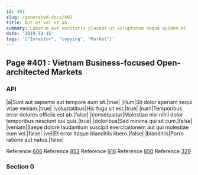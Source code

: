 ```yaml
---
id: 401
slug: /generated-docs/401
title: Aut et vel et ab.
summary: Laborum aut veritatis placeat ut voluptatem neque quidem et.
date: '2019-10-15'
tags: '["Investor", "copying", "Market"]'
---
```

<Partial />

## Page #401 : Vietnam Business-focused Open-architected Markets
### API

|a|Sunt aut sapiente aut tempore eum sit.|true|
|illum|Sit dolor aperiam sequi vitae veniam.|true|
|voluptatibus|Hic fuga sit est.|true|
|nam|Temporibus error dolores officiis est ab.|false|
|consequatur|Molestiae nisi nihil dolor temporibus nesciunt qui quis.|true|
|doloribus|Sed minima qui sit cum.|false|
|veniam|Saepe dolore laudantium suscipit exercitationem aut qui molestiae eum vel.|false|
|vel|Et error itaque blanditiis libero.|false|
|blanditiis|Porro ratione aut natus.|false|

Reference [606](/generated-docs/606)
Reference [852](/generated-docs/852)
Reference [916](/generated-docs/916)
Reference [850](/generated-docs/850)
Reference [329](/generated-docs/329)


### Section 0

